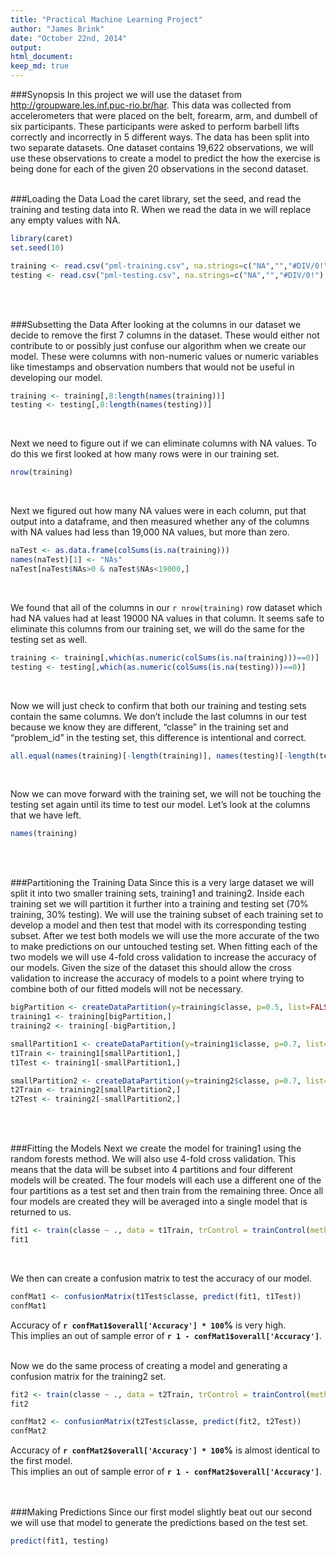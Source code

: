 ```yaml
---
title: "Practical Machine Learning Project"
author: "James Brink"
date: "October 22nd, 2014"
output: 
html_document:
keep_md: true
---
```

###Synopsis
In this project we will use the dataset from <a href="http://groupware.les.inf.puc-rio.br/har">http://groupware.les.inf.puc-rio.br/har</a>.  This data was collected from accelerometers that were placed on the belt, forearm, arm, and dumbell of six participants.  These participants were asked to perform barbell lifts correctly and incorrectly in 5 different ways.  The data has been split into two separate datasets.  One dataset contains 19,622 observations, we will use these observations to create a model to predict the how the exercise is being done for each of the given 20 observations in the second dataset.
<br><br>

###Loading the Data
Load the caret library, set the seed, and read the training and testing data into R.  When we read the data in we will replace any empty values with NA.
```r
library(caret)
set.seed(10)
```

```r
training <- read.csv("pml-training.csv", na.strings=c("NA","","#DIV/0!"), header=TRUE)
testing <- read.csv("pml-testing.csv", na.strings=c("NA","","#DIV/0!"), header=TRUE)
```
<br><br>

###Subsetting the Data
After looking at the columns in our dataset we decide to remove the first 7 columns in the dataset. These would either not contribute to or possibly just confuse our algorithm when we create our model.  These were columns with non-numeric values or numeric variables like timestamps and observation numbers that would not be useful in developing our model.
```r
training <- training[,8:length(names(training))]
testing <- testing[,8:length(names(testing))]
```
<br>

Next we need to figure out if we can eliminate columns with NA values.  To do this we first looked at how many rows were in our training set.
```r
nrow(training)
```
<br>

Next we figured out how many NA values were in each column, put that output into a dataframe, and then measured whether any of the columns with NA values had less than 19,000 NA values, but more than zero.
```r
naTest <- as.data.frame(colSums(is.na(training)))
names(naTest)[1] <- "NAs"
naTest[naTest$NAs>0 & naTest$NAs<19000,]
```
<br>

We found that all of the columns in our `r nrow(training)` row dataset which had NA values had at least 19000 NA values in that column.  It seems safe to eliminate this columns from our training set, we will do the same for the testing set as well.
```r
training <- training[,which(as.numeric(colSums(is.na(training)))==0)]
testing <- testing[,which(as.numeric(colSums(is.na(testing)))==0)]
```
<br>

Now we will just check to confirm that both our training and testing sets contain the same columns.  We don't include the last columns in our test because we know they are different, "classe" in the training set and "problem_id" in the testing set, this difference is intentional and correct.
```r
all.equal(names(training)[-length(training)], names(testing)[-length(testing)])
```
<br>

Now we can move forward with the training set, we will not be touching the testing set again until its time to test our model.  Let's look at the columns that we have left.
```r
names(training)
```
<br><br>

###Partitioning the Training Data
Since this is a very large dataset we will split it into two smaller training sets, training1 and training2. Inside each training set we will partition it further into a training and testing set (70% training, 30% testing).  We will use the training subset of each training set to develop a model and then test that model with its corresponding testing subset.  After we test both models we will use the more accurate of the two to make predictions on our untouched testing set.  When fitting each of the two models we will use 4-fold cross validation to increase the accuracy of our models.  Given the size of the dataset this should allow the cross validation to increase the accuracy of models to a point where trying to combine both of our fitted models will not be necessary.
```r
bigPartition <- createDataPartition(y=training$classe, p=0.5, list=FALSE)
training1 <- training[bigPartition,]
training2 <- training[-bigPartition,]

smallPartition1 <- createDataPartition(y=training1$classe, p=0.7, list=FALSE)
t1Train <- training1[smallPartition1,]
t1Test <- training1[-smallPartition1,]

smallPartition2 <- createDataPartition(y=training2$classe, p=0.7, list=FALSE)
t2Train <- training2[smallPartition2,]
t2Test <- training2[-smallPartition2,]
```
<br><br>

###Fitting the Models
Next we create the model for training1 using the random forests method.  We will also use 4-fold cross validation.  This means that the data will be subset into 4 partitions and four different models will be created.  The four models will each use a different one of the four partitions as a test set and then train from the remaining three.  Once all four models are created they will be averaged into a single model that is returned to us.
```r
fit1 <- train(classe ~ ., data = t1Train, trControl = trainControl(method = "cv", number = 4), method="rf")
fit1
```
<br>

We then can create a confusion matrix to test the accuracy of our model.
```r
confMat1 <- confusionMatrix(t1Test$classe, predict(fit1, t1Test))
confMat1
```
Accuracy of <b>`r confMat1$overall['Accuracy'] * 100`%</b> is very high.<br>
This implies an out of sample error of <b>`r 1 - confMat1$overall['Accuracy']`</b>.
<br><br>

Now we do the same process of creating a model and generating a confusion matrix for the training2 set.
```r
fit2 <- train(classe ~ ., data = t2Train, trControl = trainControl(method = "cv", number = 4), method="rf")
fit2
```

```r
confMat2 <- confusionMatrix(t2Test$classe, predict(fit2, t2Test))
confMat2
```
Accuracy of <b>`r confMat2$overall['Accuracy'] * 100`%</b> is almost identical to the first model.<br>
This implies an out of sample error of <b>`r 1 - confMat2$overall['Accuracy']`</b>.
<br><br><br>

###Making Predictions
Since our first model slightly beat out our second we will use that model to generate the predictions based on the test set.
```r
predict(fit1, testing)
```

